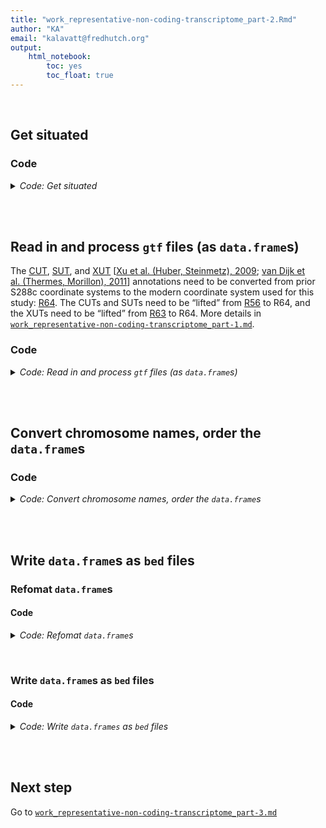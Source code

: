 ```yaml
---
title: "work_representative-non-coding-transcriptome_part-2.Rmd"
author: "KA"
email: "kalavatt@fredhutch.org"
output:
    html_notebook:
        toc: yes
        toc_float: true
---
```

<br />

## Get situated
### Code
<details>
<summary><i>Code: Get situated</i></summary>
```r
#!/usr/bin/env Rscript

library(GenomicRanges)
library(IRanges)
library(readxl)
library(rtracklayer)
library(tidyverse)

options(scipen = 999)
options(ggrepel.max.overlaps = Inf)

if(stringr::str_detect(getwd(), "kalavattam")) {
    p_local <- "/Users/kalavattam/Dropbox/FHCC"
} else {
    p_local <- "/Users/kalavatt/projects-etc"
}
p_wd <- "2022_transcriptome-construction/results/2023-0215"

setwd(paste(p_local, p_wd, sep = "/"))
getwd()

rm(p_local, p_wd)
```
</details>
<br />
<br />

## Read in and process `gtf` files (as `data.frame`s)
The [CUT](https://static-content.springer.com/esm/art%3A10.1038%2Fnature07728/MediaObjects/41586_2009_BFnature07728_MOESM276_ESM.xls), [SUT](https://static-content.springer.com/esm/art%3A10.1038%2Fnature07728/MediaObjects/41586_2009_BFnature07728_MOESM276_ESM.xls), and [XUT](http://vm-gb.curie.fr/XUT/XUTs_Van_Dijk_et_al_2011.gff) [[Xu et al. (Huber, Steinmetz), 2009](https://www.nature.com/articles/nature07728); [van Dijk et al. (Thermes, Morillon), 2011](https://www.nature.com/articles/nature10118)] annotations need to be converted from prior S288c coordinate systems to the modern coordinate system used for this study: [R64](http://sgd-archive.yeastgenome.org/sequence/S288C_reference/genome_releases/). The CUTs and SUTs need to be "lifted" from [R56](sgd-archive.yeastgenome.org/sequence/S288C_reference/genome_releases/liftover/V56_2007_04_06_V64_2011_02_03.over.chain) to R64, and the XUTs need to be "lifted" from [R63](sgd-archive.yeastgenome.org/sequence/S288C_reference/genome_releases/liftover/V63_2010_01_05_V64_2011_02_03.over.chain) to R64. More details in [`work_representative-non-coding-transcriptome_part-1.md`](./work_representative-non-coding-transcriptome_part-1.md).

### Code
<details>
<summary><i>Code: Read in and process `gtf` files (as `data.frame`s)</i></summary>

```r
#!/usr/bin/env Rscript

# list.files("./infiles_gtf-gff3/representation/CUTs_SUTs")
# list.files("./infiles_gtf-gff3/representation/XUTs")
# 
# list.files("./infiles_gtf-gff3/representation/CUTs_SUTs/CUTs_SUTs.xls")
# list.files("./infiles_gtf-gff3/representation/XUTs/XUTs.gff")

CUTs <- readxl::read_xls(
    "./infiles_gtf-gff3/representation/CUTs_SUTs/CUTs_SUTs.xls",
    sheet = "C"
)
SUTs <- readxl::read_xls(
    "./infiles_gtf-gff3/representation/CUTs_SUTs/CUTs_SUTs.xls",
    sheet = "B"
)
XUTs <- rtracklayer::import(
    "./infiles_gtf-gff3/representation/XUTs/XUTs.gff"
) %>%
    tibble::as_tibble()
```
</details>
<br />
<br />

## Convert chromosome names, order the `data.frame`s
### Code
<details>
<summary><i>Code: Convert chromosome names, order the `data.frame`s</i></summary>
```r
#!/usr/bin/env Rscript

switch_name_format_integer <- function(x) {
    y <- sapply(
        as.character(x),
        switch,
         "1" = "I",
         "2" = "II",
         "3" = "III",
         "4" = "IV",
         "5" = "V",
         "6" = "VI",
         "7" = "VII",
         "8" = "VIII",
         "9" = "IX",
        "10" = "X",
        "11" = "XI",
        "12" = "XII",
        "13" = "XIII",
        "14" = "XIV",
        "15" = "XV",
        "16" = "XVI",
        USE.NAMES = FALSE
    )
    return(y)
}


switch_name_format_chr_padded <- function(x) {
    y <- sapply(
        as.character(x),
        switch,
        "chr01" = "I",
        "chr02" = "II",
        "chr03" = "III",
        "chr04" = "IV",
        "chr05" = "V",
        "chr06" = "VI",
        "chr07" = "VII",
        "chr08" = "VIII",
        "chr09" = "IX",
        "chr10" = "X",
        "chr11" = "XI",
        "chr12" = "XII",
        "chr13" = "XIII",
        "chr14" = "XIV",
        "chr15" = "XV",
        "chr16" = "XVI",
        USE.NAMES = FALSE
    )
    return(y)
}


colnames(XUTs)[colnames(XUTs) == "seqnames"] <- "chr"

CUTs$chr <- switch_name_format_integer(CUTs$chr)
SUTs$chr <- switch_name_format_integer(SUTs$chr)
XUTs$chr <- switch_name_format_chr_padded(XUTs$chr)

CUTs <- CUTs %>% dplyr::arrange(chr, start)
SUTs <- SUTs %>% dplyr::arrange(chr, start)
XUTs <- XUTs %>% dplyr::arrange(chr, start)
```
</details>
<br />
<br />

## Write `data.frame`s as `bed` files
### Refomat `data.frame`s
#### Code
<details>
<summary><i>Code: Refomat `data.frame`s</i></summary>
```r
#!/usr/bin/env Rscript

reformat_CUTs_SUTs <- function(x) {
    y <- x %>%
        tidyr::unite(
            col = "name",
            c("type", "name", "ID", "endConfidence", "source")
        ) %>%
        dplyr::select(-"commonName") %>%
        dplyr::mutate("score" = 0) %>%
        dplyr::relocate(c("chr", "start", "end", "name", "score", "strand"))
    return(y)
}


reformat_XUTs <- function(x) {
    y <- x %>%
        dplyr::select(-c("score", "phase", "Name", "width")) %>%
        tidyr::unite(col = "name", c("type", "source", "ID")) %>%
        dplyr::mutate("score" = 0) %>%
        dplyr::relocate(c("chr", "start", "end", "name", "score", "strand"))
    return(y)
}


#  Check
# identical(CUTs$name, CUTs$commonName)  # [1] TRUE
# identical(SUTs$name, SUTs$commonName)  # [1] TRUE
# identical(XUTs$ID, XUTs$Name)  # [1] TRUE
# is.na(XUTs$score) %>% table()
# is.na(XUTs$phase) %>% table()
# ((XUTs$end - XUTs$start) == XUTs$width) %>% table()  # FALSE 1658
# ((XUTs$end - XUTs$start + 1) == XUTs$width) %>% table()  # TRUE 1658

CUTs_r <- reformat_CUTs_SUTs(CUTs)
SUTs_r <- reformat_CUTs_SUTs(SUTs)
XUTs_r <- reformat_XUTs(XUTs)
```
</details>
<br />

### Write `data.frame`s as `bed` files
#### Code
<details>
<summary><i>Code: Write `data.frames` as `bed` files</i></summary>
```r
#!/usr/bin/env Rscript

p_rep <- paste(getwd(), "infiles_gtf-gff3/representation", sep = "/")

#  Check
# p_rep %>% dir.exists()
# paste(p_rep, "CUTs_SUTs", sep = "/") %>% dir.exists()
# paste(p_rep, "CUTs_SUTs", sep = "/") %>% dir.exists()
# paste(p_rep, "XUTs", sep = "/") %>% dir.exists()

CUTs_f <- paste(p_rep, "CUTs_SUTs", "CUTs.coord-R56.bed", sep = "/")
SUTs_f <- paste(p_rep, "CUTs_SUTs", "SUTs.coord-R56.bed", sep = "/")
XUTs_f <- paste(p_rep, "XUTs", "XUTs.coord-R63.bed", sep = "/")

rtracklayer::export.bed(CUTs_r, con = CUTs_f)
rtracklayer::export.bed(SUTs_r, con = SUTs_f)
rtracklayer::export.bed(XUTs_r, con = XUTs_f)
```
</details>
<br />
<br />

## Next step
Go to [`work_representative-non-coding-transcriptome_part-3.md`](./work_representative-non-coding-transcriptome_part-3.md)
<br />
